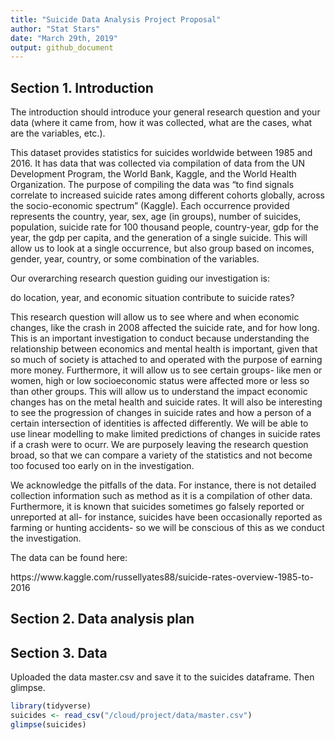```yaml
---
title: "Suicide Data Analysis Project Proposal"
author: "Stat Stars"
date: "March 29th, 2019"
output: github_document
---
```


## Section 1. Introduction

The introduction should introduce your general research question and your data (where it came from, how it was collected, what are the cases, what are the variables, etc.).

This dataset provides statistics for suicides worldwide between 1985 and 2016. It has data that was collected via compilation of data from the UN Development Program, the World Bank, Kaggle, and the World Health Organization. The purpose of compiling the data was “to find signals correlate to increased suicide rates among different cohorts globally, across the socio-economic spectrum” (Kaggle). Each occurrence provided represents the country, year, sex, age (in groups), number of suicides, population, suicide rate for 100 thousand people, country-year, gdp for the year, the gdp per capita, and the generation of a single suicide. This will allow us to look at a single occurrence, but also group based on incomes, gender, year, country, or some combination of the variables.  

Our overarching research question guiding our investigation is: 

do location, year, and economic situation contribute to suicide rates? 

This research question will allow us to see where and when economic changes, like the crash in 2008 affected the suicide rate, and for how long. This is an important investigation to conduct because understanding the relationship between economics and mental health is important, given that so much of society is attached to and operated with the purpose of earning more money. Furthermore, it will allow us to see certain groups- like men or women, high or low socioeconomic status were affected more or less so than other groups. This will allow us to understand the impact economic changes has on the metal health and suicide rates. It will also be interesting to see the progression of changes in suicide rates and how a person of a certain intersection of identities is affected differently. We will be able to use linear modelling to make limited predictions of changes in suicide rates if a crash were to ocurr. We are purposely leaving the research question broad, so that we can compare a variety of the statistics and not become too focused too early on in the investigation. 

We acknowledge the pitfalls of the data. For instance, there is not detailed collection information such as method as it is a compilation of other data. Furthermore, it is known that suicides sometimes go falsely reported or unreported at all- for instance, suicides have been occasionally reported as farming or hunting accidents- so we will be conscious of this as we conduct the investigation. 

The data can be found here:

https://www.kaggle.com/russellyates88/suicide-rates-overview-1985-to-2016 

## Section 2. Data analysis plan

## Section 3. Data

Uploaded the data master.csv and save it to the suicides dataframe. Then glimpse.

```r
library(tidyverse)
suicides <- read_csv("/cloud/project/data/master.csv")
glimpse(suicides)
```